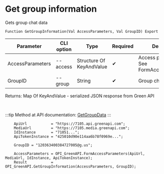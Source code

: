 ﻿---
sidebar_position: 1
---


# Get group information
 Gets group chat data



`Function GetGroupInformation(Val AccessParameters, Val GroupID) Export`

  | Parameter | CLI option | Type | Required | Description |
  |-|-|-|-|-|
  | AccessParameters | --access | Structure Of KeyAndValue | &#x2714; | Access parameters. See FormAccessParameters |
  | GroupID | --group | String | &#x2714; | Group chat identifier |

  
  Returns:  Map Of KeyAndValue - serialized JSON response from Green API

<br/>

:::tip
Method at API documentation: [GetGroupData](https://green-api.com/docs/api/groups/GetGroupData/)
:::
<br/>



```bsl title="1C:Enterprise/OneScript code example"
    ApiUrl           = "https://7105.api.greenapi.com";
    MediaUrl         = "https://7105.media.greenapi.com";
    IdInstance       = "71051...";
    ApiTokenInstance = "425010d90e114aa6b78f0969e...";

    GroupID = "120363400384727005@g.us";

    AccessParameters = OPI_GreenAPI.FormAccessParameters(ApiUrl, MediaUrl, IdInstance, ApiTokenInstance);
    Result           = OPI_GreenAPI.GetGroupInformation(AccessParameters, GroupID);
```
 




